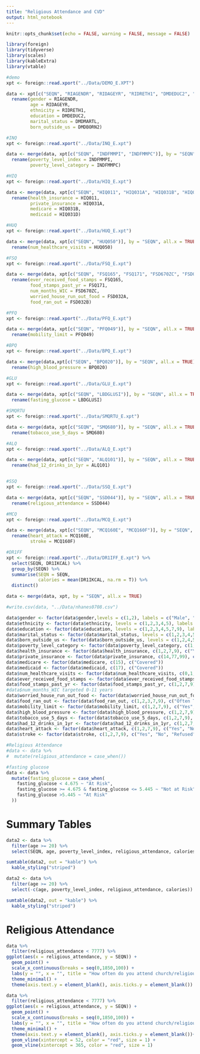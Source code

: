 ```yaml
---
title: "Religious Attendance and CVD"
output: html_notebook
---
```


```r
knitr::opts_chunk$set(echo = FALSE, warning = FALSE, message = FALSE)
```

```r
library(foreign)
library(tidyverse)
library(scales)
library(kableExtra)
library(vtable)
```

```r
#demo
xpt <- foreign::read.xport("../Data/DEMO_E.XPT")

data <- xpt[c("SEQN", "RIAGENDR", "RIDAGEYR", "RIDRETH1", "DMDEDUC2", "DMDMARTL", "DMDBORN2")] %>% 
  rename(gender = RIAGENDR,
         age = RIDAGEYR,
         ethnicity = RIDRETH1,
         education = DMDEDUC2,
         marital_status = DMDMARTL,
         born_outside_us = DMDBORN2)

#INQ
xpt <- foreign::read.xport("../Data/INQ_E.xpt")

data <- merge(data, xpt[c("SEQN", "INDFMMPI", "INDFMMPC")], by = "SEQN", all.x = TRUE) %>% 
  rename(poverty_level_index = INDFMMPI,
         poverty_level_category = INDFMMPC)

#HIQ
xpt <- foreign::read.xport("../Data/HIQ_E.xpt")

data <- merge(data, xpt[c("SEQN", "HIQ011", "HIQ031A", "HIQ031B", "HIQ031D")], by = "SEQN", all.x = TRUE) %>% 
  rename(health_insurance = HIQ011,
         private_insurance = HIQ031A,
         medicare = HIQ031B,
         medicaid = HIQ031D)

#HUQ
xpt <- foreign::read.xport("../Data/HUQ_E.xpt")

data <- merge(data, xpt[c("SEQN", "HUQ050")], by = "SEQN", all.x = TRUE) %>% 
  rename(num_healthcare_visits = HUQ050)

#FSQ
xpt <- foreign::read.xport("../Data/FSQ_E.xpt")

data <- merge(data, xpt[c("SEQN", "FSQ165", "FSQ171", "FSD670ZC", "FSD032A", "FSD032B")], by = "SEQN", all.x = TRUE) %>% 
  rename(ever_received_food_stamps = FSQ165,
         food_stamps_past_yr = FSQ171,
         num_months_WIC = FSD670ZC,
         worried_house_run_out_food = FSD032A,
         food_ran_out = FSD032B)

#PFQ
xpt <- foreign::read.xport("../Data/PFQ_E.xpt")

data <- merge(data, xpt[c("SEQN", "PFQ049")], by = "SEQN", all.x = TRUE) %>% 
  rename(mobility_limit = PFQ049)

#BPQ
xpt <- foreign::read.xport("../Data/BPQ_E.xpt")

data <- merge(data,xpt[c("SEQN", "BPQ020")], by = "SEQN", all.x = TRUE) %>% 
  rename(high_blood_pressure = BPQ020)

#GLU
xpt <- foreign::read.xport("../Data/GLU_E.xpt")

data <- merge(data, xpt[c("SEQN", "LBDGLUSI")], by = "SEQN", all.x = TRUE) %>%
  rename(fasting_glucose = LBDGLUSI)

#SMQRTU
xpt <- foreign::read.xport("../Data/SMQRTU_E.xpt")

data <- merge(data, xpt[c("SEQN", "SMQ680")], by = "SEQN", all.x = TRUE) %>% 
  rename(tobacco_use_5_days = SMQ680)

#ALQ
xpt <- foreign::read.xport("../Data/ALQ_E.xpt")

data <- merge(data, xpt[c("SEQN", "ALQ101")], by = "SEQN", all.x = TRUE) %>% 
  rename(had_12_drinks_in_1yr = ALQ101)


#SSQ
xpt <- foreign::read.xport("../Data/SSQ_E.xpt")

data <- merge(data, xpt[c("SEQN", "SSD044")], by = "SEQN", all.x = TRUE) %>% 
  rename(religious_attendance = SSD044)

#MCQ
xpt <- foreign::read.xport("../Data/MCQ_E.xpt")

data <- merge(data, xpt[c("SEQN", "MCQ160E", "MCQ160F")], by = "SEQN", all.x = TRUE) %>% 
  rename(heart_attack = MCQ160E,
         stroke = MCQ160F)

#DR1FF
xpt <- foreign::read.xport("../Data/DR1IFF_E.xpt") %>% 
  select(SEQN, DR1IKCAL) %>% 
  group_by(SEQN) %>% 
  summarise(SEQN = SEQN,
            calories = mean(DR1IKCAL, na.rm = T)) %>% 
  distinct()

data <- merge(data, xpt, by = "SEQN", all.x = TRUE)

#write.csv(data, "../Data/nhanes0708.csv")

data$gender <- factor(data$gender,levels = c(1,2), labels = c("Male", "Female"))
data$ethnicity <- factor(data$ethnicity, levels = c(1,2,3,4,5), labels = c("Mexican American", "Other Hispanic", "Non-Hispanic White", "Non-Hispanic Black", "Other"))
data$education <- factor(data$education, levels = c(1,2,3,4,5,7,9), labels = c("Less than 9th grade", "9-11th Grade", "High School/GED", "Some college", "College Graduate or above", "Refused", "Don't Know"))
data$marital_status <- factor(data$marital_status, levels = c(1,2,3,4,5,6,77,99), labels = c("Married", "Widowed", "Divorced", "Separated", "Never Married", "Living with partner", "Refused", "Don't know"))
data$born_outside_us <- factor(data$born_outside_us, levels = c(1,2,4,5,7,9), labels = c("Born in US", "Born in Mexico", "Born in other spanish speaking country", "Born in other non-spanish speaking country", "Refused", "Don't know"))
data$poverty_level_category <- factor(data$poverty_level_category, c(1,2,3,7,9), c("Poverty Index <= 1.3", "Poverty Index in (1.30, 1.85)", "Poverty Index > 1.85", "Refused", "Don't know"))
data$health_insurance <- factor(data$health_insurance, c(1,2,7,9), c("Yes", "No", "Refused", "Don't know"))
data$private_insurance <- factor(data$private_insurance, c(14,77,99), c("Covered", "Refused", "Don't Know"))
data$medicare <- factor(data$medicare, c(15), c("Covered"))
data$medicaid <- factor(data$medicaid, c(17), c("Covered"))
data$num_healthcare_visits <- factor(data$num_healthcare_visits, c(0,1,2,3,4,5,77,99), c("None", "1", "2 to 3", "4 to 9", "10 to 12", "13 or more", "Refused" , "Don't know"))
data$ever_received_food_stamps <- factor(data$ever_received_food_stamps, c(1,2,7,9), c("Yes", "No", "Refused", "Don't Know"))
data$food_stamps_past_yr <- factor(data$food_stamps_past_yr, c(1,2,7,9), c("Yes", "No", "Refused", "Don't Know"))
#data$num_months_WIC targeted 0-11 years
data$worried_house_run_out_food <- factor(data$worried_house_run_out_food, c(1,2,3,7,9), c("Often True", "Sometimes true", "Never true", "Refused", "Don't Know"))
data$food_ran_out <- factor(data$food_ran_out, c(1,2,3,7,9), c("Often True", "Sometimes true", "Never true", "Refused", "Don't Know"))
data$mobility_limit <- factor(data$mobility_limit, c(1,2,7,9), c("Yes", "No", "Refused", "Don't Know"))
data$high_blood_pressure <- factor(data$high_blood_pressure, c(1,2,7,9), c("Yes", "No", "Don't Know", "Refused"))
data$tobacco_use_5_days <- factor(data$tobacco_use_5_days, c(1,2,7,9), c("Yes", "No", "Refused", "Don't Know"))
data$had_12_drinks_in_1yr <- factor(data$had_12_drinks_in_1yr, c(1,2,7,9), c("Yes", "No", "Refused", "Don't Know"))
data$heart_attack <- factor(data$heart_attack, c(1,2,7,9), c("Yes", "No", "Refused", "Don't Know"))
data$stroke <- factor(data$stroke, c(1,2,7,9), c("Yes", "No", "Refused", "Don't Know"))

#Religious Attendance
#data <- data %>% 
#  mutate(religious_attendance = case_when())

#fasting glucose
data <- data %>% 
  mutate(fasting_glucose = case_when(
    fasting_glucose < 4.675 ~ "At Risk",
    fasting_glucose >= 4.675 & fasting_glucose <= 5.445 ~ "Not at Risk",
    fasting_glucose >5.445 ~ "At Risk"
  ))

```
# Summary Tables

```r
data2 <- data %>% 
  filter(age >= 20) %>% 
  select(SEQN, age, poverty_level_index, religious_attendance, calories)

sumtable(data2, out = "kable") %>% 
  kable_styling("striped")

data2 <- data %>% 
  filter(age >= 20) %>% 
  select(-c(age, poverty_level_index, religious_attendance, calories))

sumtable(data2, out = "kable") %>% 
  kable_styling("striped")
```

# Religious Attendance

```r
data %>% 
  filter(religious_attendance < 7777) %>% 
ggplot(aes(x = religious_attendance, y = SEQN)) +
  geom_point() +
  scale_x_continuous(breaks = seq(0,1850,100)) + 
  labs(y = "", x = "", title = "How often do you attend church/religious services?") +
  theme_minimal() + 
  theme(axis.text.y = element_blank(), axis.ticks.y = element_blank())

data %>% 
  filter(religious_attendance < 7777) %>% 
ggplot(aes(x = religious_attendance, y = SEQN)) +
  geom_point() +
  scale_x_continuous(breaks = seq(0,1850,100)) + 
  labs(y = "", x = "", title = "How often do you attend church/religious services?") +
  theme_minimal() + 
  theme(axis.text.y = element_blank(), axis.ticks.y = element_blank())+ 
  geom_vline(xintercept = 52, color = "red", size = 1) + 
  geom_vline(xintercept = 365, color = "red", size = 1)
```


